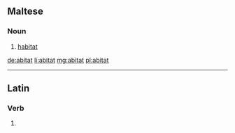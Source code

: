 ==Maltese==

===Noun===
{{mt-noun|m}}

# [[habitat]]

[[de:abitat]]
[[li:abitat]]
[[mg:abitat]]
[[pl:abitat]]

----
==Latin==

===Verb===
{{la-verb-form|ābītat}}

# {{conjugation of|ābītō||3|s|pres|act|sub|lang=la}}
{{rfc-auto}}